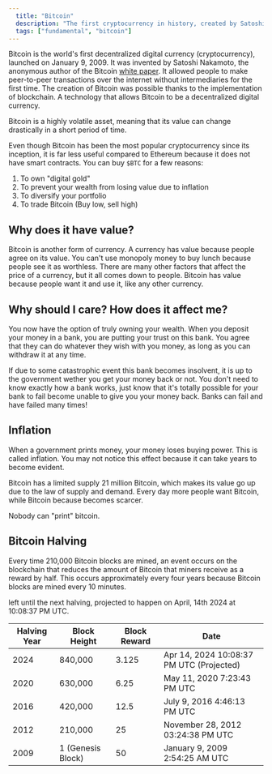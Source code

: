 ```yaml
---
  title: "Bitcoin"
  description: "The first cryptocurrency in history, created by Satoshi Nakamoto."
  tags: ["fundamental", "bitcoin"]
---
```


Bitcoin is the world's first decentralized digital currency (cryptocurrency), launched on January 9, 2009. It was invented by Satoshi Nakamoto, the anonymous author of the Bitcoin [white paper](https://bitcoin.org/bitcoin.pdf). It allowed people to make peer-to-peer transactions over the internet without intermediaries for the first time.
The creation of Bitcoin was possible thanks to the implementation of blockchain. A technology that allows Bitcoin to be a decentralized digital currency.

Bitcoin is a highly volatile asset, meaning that its value can change drastically in a short period of time.

Even though Bitcoin has been the most popular cryptocurrency since its inception, it is far less useful compared to Ethereum because it does not have smart contracts. You can buy `$BTC` for a few reasons:

1. To own "digital gold"
2. To prevent your wealth from losing value due to inflation
3. To diversify your portfolio
4. To trade Bitcoin (Buy low, sell high)

## Why does it have value?

Bitcoin is another form of currency. A currency has value because people agree on its value. You can't use monopoly money to buy lunch because people see it as worthless. There are many other factors that affect the price of a currency, but it all comes down to people. Bitcoin has value because people want it and use it, like any other currency.

## Why should I care? How does it affect me?

You now have the option of truly owning your wealth. When you deposit your money in a bank, you are putting your trust on this bank. You agree that they can do whatever they wish with you money, as long as you can withdraw it at any time.

If due to some catastrophic event this bank becomes insolvent, it is up to the government wether you get your money back or not. You don't need to know exactly how a bank works, just know that it's totally possible for your bank to fail become unable to give you your money back. Banks can fail and have failed many times!

## Inflation

When a government prints money, your money loses buying power. This is called inflation. You may not notice this effect because it can take years to become evident.

Bitcoin has a limited supply 21 million Bitcoin, which makes its value go up due to the law of supply and demand. Every day more people want Bitcoin, while Bitcoin because becomes scarcer.

Nobody can "print" bitcoin.

## Bitcoin Halving

Every time 210,000 Bitcoin blocks are mined, an event occurs on the blockchain that reduces the amount of Bitcoin that miners receive as a reward by half. This occurs approximately every four years because Bitcoin blocks are mined every 10 minutes.

left until the next halving, projected to happen on April, 14th 2024 at 10:08:37 PM UTC.

| Halving Year | Block Height      | Block Reward | Date                                     |
| ------------ | ----------------- | ------------ | ---------------------------------------- |
| 2024         | 840,000           | 3.125        | Apr 14, 2024 10:08:37 PM UTC (Projected) |
| 2020         | 630,000           | 6.25         | May 11, 2020 7:23:43 PM UTC              |
| 2016         | 420,000           | 12.5         | July 9, 2016 4:46:13 PM UTC              |
| 2012         | 210,000           | 25           | November 28, 2012 03:24:38 PM UTC        |
| 2009         | 1 (Genesis Block) | 50           | January 9, 2009 2:54:25 AM UTC           |
